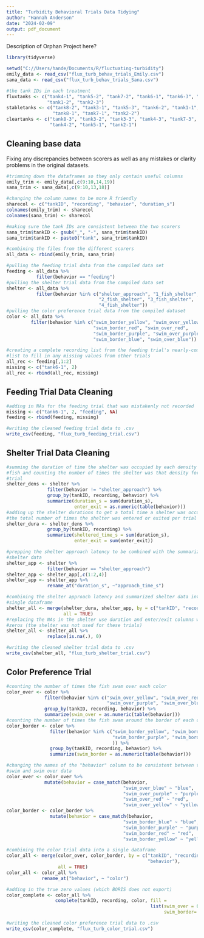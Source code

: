 ```yaml
---
title: "Turbidity Behavioral Trials Data Tidying"
author: "Hannah Anderson"
date: "2024-02-09"
output: pdf_document
---
```


Description of Orphan Project here?

```r
library(tidyverse)

setwd("C://Users/hande/Documents/R/fluctuating-turbidity")
emily_data <- read_csv("flux_turb_behav_trials_Emily.csv")
sana_data <- read_csv("flux_turb_behav_trials_Sana.csv")

#the tank IDs in each treatment
fluxtanks <- c("tank4-1", "tank5-2", "tank7-2", "tank6-1", "tank6-3", "tank1-3",
               "tank1-2", "tank2-3")
stabletanks <- c("tank8-2", "tank3-1", "tank5-3", "tank6-2", "tank1-1",
                 "tank8-1", "tank7-1", "tank2-2")
cleartanks <- c("tank8-3", "tank3-2", "tank3-3", "tank4-3", "tank7-3",
                "tank4-2", "tank5-1", "tank2-1")
```


## Cleaning base data

Fixing any discrepancies between scorers as well as any mistakes or clarity
problems in the original datasets.

```r
#trimming down the dataframes so they only contain useful columns
emily_trim <- emily_data[,c(9:10,14,19)]
sana_trim <- sana_data[,c(9:10,13,18)]

#changing the column names to be more R friendly
sharecol <- c("tankID", "recording", "behavior", "duration_s")
colnames(emily_trim) <- sharecol
colnames(sana_trim) <- sharecol

#making sure the tank IDs are consistent between the two scorers
sana_trim$tankID <- gsub("_", "-", sana_trim$tankID)
sana_trim$tankID <- paste0("tank", sana_trim$tankID)

#combining the files from the different scorers
all_data <- rbind(emily_trim, sana_trim)

#pulling the feeding trial data from the compiled data set
feeding <- all_data %>%
           filter(behavior == "feeding")
#pulling the shelter trial data from the compiled data set
shelter <- all_data %>%
           filter(behavior %in% c("shelter_approach", "1_fish_shelter",
                                  "2_fish_shelter", "3_fish_shelter",
                                  "4_fish_shelter"))
#pulling the color preference trial data from the compiled dataset
color <- all_data %>%
         filter(behavior %in% c("swim_border_yellow", "swim_over_yellow",
                                "swim_border_red", "swim_over_red",
                                "swim_border_purple", "swim_over_purple",
                                "swim_border_blue", "swim_over_blue"))

#creating a complete recording list from the feeding trial's nearly-complete
#list to fill in any missing values from other trials
all_rec <- feeding[,1:2]
missing <- c("tank6-1", 2)
all_rec <- rbind(all_rec, missing)
```


## Feeding Trial Data Cleaning

```r
#adding in NAs for the feeding trial that was mistakenly not recorded
missing <- c("tank6-1", 2, "feeding", NA)
feeding <- rbind(feeding, missing)

#writing the cleaned feeding trial data to .csv
write_csv(feeding, "flux_turb_feeding_trial.csv")
```


## Shelter Trial Data Cleaning

```r
#summing the duration of time the shelter was occupied by each density level of
#fish and counting the number of times the shelter was that density for each
#trial
shelter_dens <- shelter %>%
               filter(behavior != "shelter_approach") %>%
               group_by(tankID, recording, behavior) %>%
               summarize(duration_s = sum(duration_s),
                         enter_exit = as.numeric(table(behavior)))
#adding up the shelter durations to get a total time a shelter was occupied and
#the total number of times the shelter was entered or exited per trial
shelter_dura <- shelter_dens %>%
               group_by(tankID, recording) %>%
               summarize(sheltered_time_s = sum(duration_s),
                         enter_exit = sum(enter_exit))

#prepping the shelter approach latency to be combined with the summarized
#shelter data
shelter_app <- shelter %>%
               filter(behavior == "shelter_approach")
shelter_app <- shelter_app[,c(1:2,4)]
shelter_app <- shelter_app %>%
               rename_at("duration_s", ~"approach_time_s")

#combining the shelter approach latency and summarized shelter data into a
#single dataframe
shelter_all <- merge(shelter_dura, shelter_app, by = c("tankID", "recording"),
                     all = TRUE)
#replacing the NAs in the shelter use duration and enter/exit columns with true
#zeros (the shelter was not used for these trials)
shelter_all <- shelter_all %>%
               replace(is.na(.), 0)

#writing the cleaned shelter trial data to .csv
write_csv(shelter_all, "flux_turb_shelter_trial.csv")
```


## Color Preference Trial

``` r
#counting the number of times the fish swam over each color
color_over <- color %>%
              filter(behavior %in% c("swim_over_yellow", "swim_over_red",
                                     "swim_over_purple", "swim_over_blue")) %>%
              group_by(tankID, recording, behavior) %>%
              summarize(swim_over = as.numeric(table(behavior)))
#counting the number of times the fish swam around the border of each color
color_border <- color %>%
                filter(behavior %in% c("swim_border_yellow", "swim_border_red",
                                       "swim_border_purple", "swim_border_blue"
                                       )) %>%
                group_by(tankID, recording, behavior) %>%
                summarize(swim_border = as.numeric(table(behavior)))

#changing the names of the "behavior" column to be consistent between the border
#swim and swim over data
color_over <- color_over %>%
              mutate(behavior = case_match(behavior, 
                                           "swim_over_blue" ~ "blue",
                                           "swim_over_purple" ~ "purple",
                                           "swim_over_red" ~ "red",
                                           "swim_over_yellow" ~ "yellow"))
color_border <- color_border %>%
                mutate(behavior = case_match(behavior, 
                                           "swim_border_blue" ~ "blue",
                                           "swim_border_purple" ~ "purple",
                                           "swim_border_red" ~ "red",
                                           "swim_border_yellow" ~ "yellow"))

#combining the color trial data into a single dataframe
color_all <- merge(color_over, color_border, by = c("tankID", "recording",
                                                    "behavior"),
                   all = TRUE)
color_all <- color_all %>%
             rename_at("behavior", ~ "color")

#adding in the true zero values (which BORIS does not export)
color_complete <- color_all %>%
                  complete(tankID, recording, color, fill =
                                                     list(swim_over = 0,
                                                          swim_border= 0))

#writing the cleaned color preference trial data to .csv
write_csv(color_complete, "flux_turb_color_trial.csv")
```